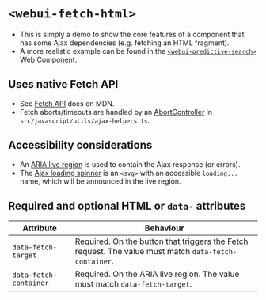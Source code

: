 
<Meta of={WebUIFetchHtml} />

# `<webui-fetch-html>`
- This is simply a demo to show the core features of a component that has some Ajax dependencies (e.g. fetching an HTML fragment).
- A more realistic example can be found in the [`<webui-predictive-search>`](/docs/web-components-or-custom-elements-webui-predictive-search--docs) Web Component.

<Canvas of={WebUIFetchHtml.WebUIFetchHtml} />

## Uses native Fetch API
- See [Fetch API](https://developer.mozilla.org/en-US/docs/Web/API/Fetch_API) docs on MDN.
- Fetch aborts/timeouts are handled by an [AbortController](https://developer.mozilla.org/en-US/docs/Web/API/AbortController) in `src/javascript/utils/ajax-helpers.ts`.

## Accessibility considerations
- An [ARIA live region](https://developer.mozilla.org/en-US/docs/Web/Accessibility/ARIA/ARIA_Live_Regions) is used to contain the Ajax response (or errors).
- The [Ajax loading spinner](/docs/components-ajax-spinner--docs) is an `<svg>` with an accessible `loading...` name, which will be announced in the live region.

## Required and optional HTML  or `data-` attributes

Attribute | Behaviour
--- | ---
`data-fetch-target` | Required. On the button that triggers the Fetch request. The value must match `data-fetch-container`.
`data-fetch-container` | Required. On the ARIA live region. The value must match `data-fetch-target`.
